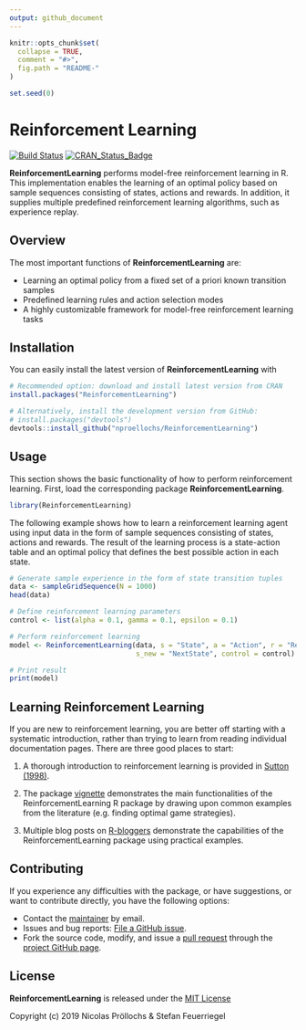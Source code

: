 ```yaml
---
output: github_document
---
```


<!-- README.md is generated from README.Rmd. Please edit that file -->

```r
knitr::opts_chunk$set(
  collapse = TRUE,
  comment = "#>",
  fig.path = "README-"
)
```

```r
set.seed(0)
```

# Reinforcement Learning

[![Build Status](https://travis-ci.org/nproellochs/ReinforcementLearning.svg?branch=master)](https://travis-ci.org/nproellochs/ReinforcementLearning)
[![CRAN_Status_Badge](http://www.r-pkg.org/badges/version/ReinforcementLearning)](https://cran.r-project.org/package=ReinforcementLearning)

**ReinforcementLearning** performs model-free reinforcement learning in R. This implementation enables the learning of
    an optimal policy based on sample sequences consisting of states, actions and rewards. In 
    addition, it supplies multiple predefined reinforcement learning algorithms, such as experience 
    replay.

## Overview

The most important functions of **ReinforcementLearning** are:

- Learning an optimal policy from a fixed set of a priori known transition samples
- Predefined learning rules and action selection modes
- A highly customizable framework for model-free reinforcement learning tasks

## Installation

You can easily install the latest version of **ReinforcementLearning** with

```r
# Recommended option: download and install latest version from CRAN
install.packages("ReinforcementLearning")

# Alternatively, install the development version from GitHub:
# install.packages("devtools")
devtools::install_github("nproellochs/ReinforcementLearning")
```

## Usage

This section shows the basic functionality of how to perform reinforcement learning. First, load the corresponding package **ReinforcementLearning**.

```r
library(ReinforcementLearning)
```

The following example shows how to learn a reinforcement learning agent using input data in the form of sample sequences 
consisting of states, actions and rewards. The result of the learning process is a state-action table and an optimal 
policy that defines the best possible action in each state. 

```r
# Generate sample experience in the form of state transition tuples
data <- sampleGridSequence(N = 1000)
head(data)

# Define reinforcement learning parameters
control <- list(alpha = 0.1, gamma = 0.1, epsilon = 0.1)

# Perform reinforcement learning
model <- ReinforcementLearning(data, s = "State", a = "Action", r = "Reward", 
                               s_new = "NextState", control = control)

# Print result
print(model)
```

## Learning Reinforcement Learning

If you are new to reinforcement learning, you are better off starting with a systematic introduction, rather than trying to learn from reading individual documentation pages. There are three good places to start:

1.  A thorough introduction to reinforcement learning is provided in [Sutton  (1998)](https://www.semanticscholar.org/paper/Reinforcement-Learning%3A-An-Introduction-Sutton-Barto/dd90dee12840f4e700d8146fb111dbc863a938ad).
    
2.  The package [vignette](https://github.com/nproellochs/ReinforcementLearning/blob/master/vignettes/ReinforcementLearning.Rmd) demonstrates the main functionalities of the ReinforcementLearning R package by drawing upon common examples from the literature (e.g. finding optimal game strategies).

3.  Multiple blog posts on [R-bloggers](https://www.r-bloggers.com/reinforcement-learning-q-learning-with-the-hopping-robot/) demonstrate the capabilities of the ReinforcementLearning package using practical examples.

## Contributing

If you experience any difficulties with the package, or have suggestions, or want to contribute directly, you have the following options:

* Contact the [maintainer](mailto:nicolas.proellochs@wi.jlug.de) by email.
* Issues and bug reports: [File a GitHub issue](https://github.com/nproellochs/ReinforcementLearning/issues).
* Fork the source code, modify, and issue a [pull request](https://help.github.com/articles/creating-a-pull-request-from-a-fork/) through the [project GitHub page](https://github.com/nproellochs/ReinforcementLearning).

## License

**ReinforcementLearning** is released under the [MIT License](https://opensource.org/licenses/MIT)

Copyright (c) 2019 Nicolas Pröllochs & Stefan Feuerriegel
